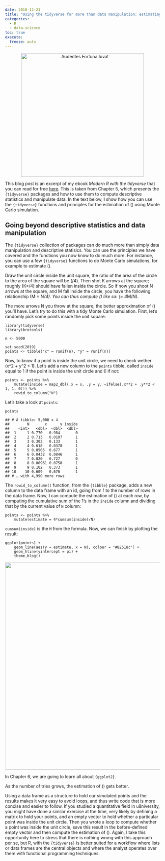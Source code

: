 ```yaml
---
date: 2018-12-21
title: "Using the tidyverse for more than data manipulation: estimating pi with Monte Carlo methods"
categories:
  - R
  - data-science
toc: true
execute:
  freeze: auto
---
```


<div style="text-align:center;">
<p><a href="https://www.youtube.com/watch?v=kZJY15dyMig">
<img width = "400" src="../assets/img/casino.jpg" title = "Audentes Fortuna Iuvat"></a></p>
</div>
<script type="text/javascript" async
  src="https://cdnjs.cloudflare.com/ajax/libs/mathjax/2.7.5/MathJax.js?config=TeX-MML-AM_CHTML">
</script>
<p>This blog post is an excerpt of my ebook <em>Modern R with the tidyverse</em> that you can read for
free <a href="https://b-rodrigues.github.io/modern_R/">here</a>. This is taken from Chapter 5, which presents
the <code>{tidyverse}</code> packages and how to use them to compute descriptive statistics and manipulate data.
In the text below, I show how you can use the <code>{tidyverse}</code> functions and principles for the
estimation of <span class="math inline">\(\pi\)</span> using Monte Carlo simulation.</p>
<div id="going-beyond-descriptive-statistics-and-data-manipulation" class="section level2">
<h2>Going beyond descriptive statistics and data manipulation</h2>
<p>The <code>{tidyverse}</code> collection of packages can do much more than simply data manipulation and
descriptive statisics. You can use the principles we have covered and the functions you now know
to do much more. For instance, you can use a few <code>{tidyverse}</code> functions to do Monte Carlo simulations,
for example to estimate <span class="math inline">\(\pi\)</span>.</p>
<p>Draw the unit circle inside the unit square, the ratio of the area of the circle to the area of the
square will be <span class="math inline">\(\pi/4\)</span>. Then shot K arrows at the square; roughly <span class="math inline">\(K*\pi/4\)</span> should have fallen
inside the circle. So if now you shoot N arrows at the square, and M fall inside the circle, you have
the following relationship <span class="math inline">\(M = N*\pi/4\)</span>. You can thus compute <span class="math inline">\(\pi\)</span> like so: <span class="math inline">\(\pi = 4*M/N\)</span>.</p>
<p>The more arrows N you throw at the square, the better approximation of <span class="math inline">\(\pi\)</span> you’ll have. Let’s
try to do this with a tidy Monte Carlo simulation. First, let’s randomly pick some points inside
the unit square:</p>
<pre class="r"><code>library(tidyverse)
library(brotools)</code></pre>
<pre class="r"><code>n &lt;- 5000

set.seed(2019)
points &lt;- tibble(&quot;x&quot; = runif(n), &quot;y&quot; = runif(n))</code></pre>
<p>Now, to know if a point is inside the unit circle, we need to check wether <span class="math inline">\(x^2 + y^2 &lt; 1\)</span>. Let’s
add a new column to the <code>points</code> tibble, called <code>inside</code> equal to 1 if the point is inside the
unit circle and 0 if not:</p>
<pre class="r"><code>points &lt;- points %&gt;% 
    mutate(inside = map2_dbl(.x = x, .y = y, ~ifelse(.x**2 + .y**2 &lt; 1, 1, 0))) %&gt;% 
    rowid_to_column(&quot;N&quot;)</code></pre>
<p>Let’s take a look at <code>points</code>:</p>
<pre class="r"><code>points</code></pre>
<pre><code>## # A tibble: 5,000 x 4
##        N       x      y inside
##    &lt;int&gt;   &lt;dbl&gt;  &lt;dbl&gt;  &lt;dbl&gt;
##  1     1 0.770   0.984       0
##  2     2 0.713   0.0107      1
##  3     3 0.303   0.133       1
##  4     4 0.618   0.0378      1
##  5     5 0.0505  0.677       1
##  6     6 0.0432  0.0846      1
##  7     7 0.820   0.727       0
##  8     8 0.00961 0.0758      1
##  9     9 0.102   0.373       1
## 10    10 0.609   0.676       1
## # … with 4,990 more rows</code></pre>
<p>The <code>rowid_to_column()</code> function, from the <code>{tibble}</code> package, adds a new column to the data frame
with an id, going from 1 to the number of rows in the data frame. Now, I can compute the estimation
of <span class="math inline">\(\pi\)</span> at each row, by computing the cumulative sum of the 1’s in the <code>inside</code> column and dividing
that by the current value of <code>N</code> column:</p>
<pre class="r"><code>points &lt;- points %&gt;% 
    mutate(estimate = 4*cumsum(inside)/N)</code></pre>
<p><code>cumsum(inside)</code> is the <code>M</code> from the formula. Now, we can finish by plotting the result:</p>
<pre class="r"><code>ggplot(points) + 
    geom_line(aes(y = estimate, x = N), colour = &quot;#82518c&quot;) + 
    geom_hline(yintercept = pi) +
    theme_blog()</code></pre>
<p><img src="../assets/img/tidyverse_pi-7-1.png" width="672" /></p>
<p>In Chapter 6, we are going to learn all about <code>{ggplot2}</code>.</p>
<p>As the number of tries grows, the estimation of <span class="math inline">\(\pi\)</span> gets better.</p>
<p>Using a data frame as a structure to hold our simulated points and the results makes it very easy
to avoid loops, and thus write code that is more concise and easier to follow.
If you studied a quantitative field in u8niversity, you might have done a similar exercise at the
time, very likely by defining a matrix to hold your points, and an empty vector to hold whether a
particular point was inside the unit circle. Then you wrote a loop to compute whether
a point was inside the unit circle, save this result in the before-defined empty vector and then
compute the estimation of <span class="math inline">\(\pi\)</span>. Again, I take this opportunity here to stress that there is nothing
wrong with this approach per se, but R, with the <code>{tidyverse}</code> is better suited for a workflow
where lists or data frames are the central objects and where the analyst operates over them
with functional programming techniques.</p>
